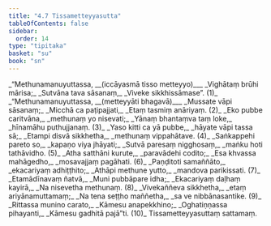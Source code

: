 ```yaml
---
title: "4.7 Tissametteyyasutta"
tableOfContents: false
sidebar:
  order: 14
type: "tipitaka"
basket: "su"
book: "sn"
---
```



<DynamicBreadcrumb />

<Division number="821" book="sn" bookNo="18" page="406">

<Paragraph number="988" type="verses" book="sn">
_“Methunamanuyuttassa, __(iccāyasmā tisso metteyyo)___  
_Vighātaṃ brūhi mārisa;_  
_Sutvāna tava sāsanaṃ,_  
_Viveke sikkhissāmase”. (1)_  

</Paragraph>

</Division>
<Division number="822" book="sn" bookNo="18" page="406">

<Paragraph number="989" type="verses" book="sn">
_“Methunamanuyuttassa, __(metteyyāti bhagavā)___  
_Mussate vāpi sāsanaṃ;_  
_Micchā ca paṭipajjati,_  
_Etaṃ tasmiṃ anāriyaṃ. (2)_  

</Paragraph>

</Division>
<Division number="823" book="sn" bookNo="18" page="407">

<Paragraph number="990" type="verses" book="sn">
_Eko pubbe caritvāna,_  
_methunaṃ yo nisevati;_  
_Yānaṃ bhantaṃva taṃ loke,_  
_hīnamāhu puthujjanaṃ. (3)_  

</Paragraph>

</Division>
<Division number="824" book="sn" bookNo="18" page="407">

<Paragraph number="991" type="verses" book="sn">
_Yaso kitti ca yā pubbe,_  
_hāyate vāpi tassa sā;_  
_Etampi disvā sikkhetha,_  
_methunaṃ vippahātave. (4)_  

</Paragraph>

</Division>
<Division number="825" book="sn" bookNo="18" page="407">

<Paragraph number="992" type="verses" book="sn">
_Saṅkappehi pareto so,_  
_kapaṇo viya jhāyati;_  
_Sutvā paresaṃ nigghosaṃ,_  
_maṅku hoti tathāvidho. (5)_  

</Paragraph>

</Division>
<Division number="826" book="sn" bookNo="18" page="407">

<Paragraph number="993" type="verses" book="sn">
_Atha satthāni kurute,_  
_paravādehi codito;_  
_Esa khvassa mahāgedho,_  
_mosavajjaṃ pagāhati. (6)_  

</Paragraph>

</Division>
<Division number="827" book="sn" bookNo="18" page="407">

<Paragraph number="994" type="verses" book="sn">
_Paṇḍitoti samaññāto,_  
_ekacariyaṃ adhiṭṭhito;_  
_Athāpi methune yutto,_  
_mandova parikissati. (7)_  

</Paragraph>

</Division>
<Division number="828" book="sn" bookNo="18" page="407">

<Paragraph number="995" type="verses" book="sn">
_Etamādīnavaṃ ñatvā,_  
_Muni pubbāpare idha;_  
_Ekacariyaṃ daḷhaṃ kayirā,_  
_Na nisevetha methunaṃ. (8)_  

</Paragraph>

</Division>
<Division number="829" book="sn" bookNo="18" page="407">

<Paragraph number="996" type="verses" book="sn">
_Vivekaññeva sikkhetha,_  
_etaṃ ariyānamuttamaṃ;_  
_Na tena seṭṭho maññetha,_  
_sa ve nibbānasantike. (9)_  

</Paragraph>

</Division>
<Division number="830" book="sn" bookNo="18" page="407">

<Paragraph number="997" type="verses" book="sn">
_Rittassa munino carato,_  
_Kāmesu anapekkhino;_  
_Oghatiṇṇassa pihayanti,_  
_Kāmesu gadhitā pajā”ti. (10)_  


</Paragraph>
</Division>

<Paragraph number="998" type="center" book="sn">
Tissametteyyasuttaṃ sattamaṃ.
</Paragraph>